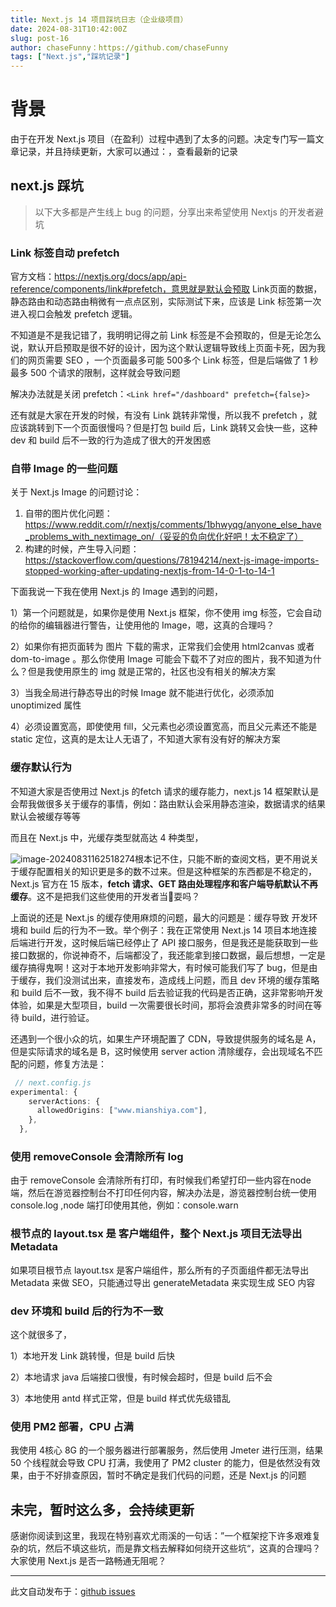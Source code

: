 ```yaml
---
title: Next.js 14 项目踩坑日志（企业级项目）
date: 2024-08-31T10:42:00Z
slug: post-16
author: chaseFunny：https://github.com/chaseFunny
tags: ["Next.js","踩坑记录"]
---
```


# 背景

由于在开发 Next.js 项目（在盈利）过程中遇到了太多的问题。决定专门写一篇文章记录，并且持续更新，大家可以通过：，查看最新的记录

## next.js 踩坑

> 以下大多都是产生线上 bug 的问题，分享出来希望使用 Nextjs 的开发者避坑

### Link 标签自动 prefetch 

官方文档：https://nextjs.org/docs/app/api-reference/components/link#prefetch，意思就是默认会预取 Link页面的数据，静态路由和动态路由稍微有一点点区别，实际测试下来，应该是 Link 标签第一次进入视口会触发 prefetch 逻辑。

不知道是不是我记错了，我明明记得之前 Link 标签是不会预取的，但是无论怎么说，默认开启预取是很不好的设计，因为这个默认逻辑导致线上页面卡死，因为我们的网页需要 SEO ，一个页面最多可能 500多个 Link 标签，但是后端做了 1 秒最多 500 个请求的限制，这样就会导致问题

解决办法就是关闭 prefetch：`<Link href="/dashboard" prefetch={false}>`

还有就是大家在开发的时候，有没有 Link 跳转非常慢，所以我不 prefetch ，就应该跳转到下一个页面很慢吗？但是打包 build 后，Link 跳转又会快一些，这种 dev 和 build 后不一致的行为造成了很大的开发困惑

### 自带 Image 的一些问题

关于 Next.js Image 的问题讨论：

1. 自带的图片优化问题：https://www.reddit.com/r/nextjs/comments/1bhwyqg/anyone_else_have_problems_with_nextimage_on/（妥妥的负向优化好吧！太不稳定了）
2. 构建的时候，产生导入问题：https://stackoverflow.com/questions/78194214/next-js-image-imports-stopped-working-after-updating-nextjs-from-14-0-1-to-14-1

下面我说一下我在使用 Next.js 的 Image 遇到的问题，

1）第一个问题就是，如果你是使用 Next.js 框架，你不使用 img 标签，它会自动的给你的编辑器进行警告，让使用他的 Image，嗯，这真的合理吗？

2）如果你有把页面转为 图片 下载的需求，正常我们会使用 html2canvas 或者 dom-to-image 。那么你使用 Image 可能会下载不了对应的图片，我不知道为什么？但是我使用原生的 img 就是正常的，社区也没有相关的解决方案

3）当我全局进行静态导出的时候 Image 就不能进行优化，必须添加 unoptimized 属性

4）必须设置宽高，即使使用 fill，父元素也必须设置宽高，而且父元素还不能是 static 定位，这真的是太让人无语了，不知道大家有没有好的解决方案

### 缓存默认行为

不知道大家是否使用过 Next.js 的fetch 请求的缓存能力，next.js 14 框架默认是会帮我做很多关于缓存的事情，例如：路由默认会采用静态渲染，数据请求的结果默认会被缓存等等

而且在 Next.js 中，光缓存类型就高达 4 种类型，

![image-20240831162518274](https://blog-1304565468.cos.ap-shanghai.myqcloud.com/work/image-20240831162518274.png)根本记不住，只能不断的查阅文档，更不用说关于缓存配置相关的知识更是多的数不过来。但是这种框架的东西都是不稳定的，Next.js 官方在 15 版本，**fetch 请求、GET 路由处理程序和客户端导航默认不再缓存**。这不是把我们这些使用的开发者当🐒耍吗？

上面说的还是 Next.js 的缓存使用麻烦的问题，最大的问题是：缓存导致 开发环境和 build 后的行为不一致。举个例子：我在正常使用 Next.js 14 项目本地连接后端进行开发，这时候后端已经停止了 API 接口服务，但是我还是能获取到一些接口数据的，你说神奇不，后端都没了，我还能拿到接口数据，最后想想，一定是缓存搞得鬼啊！这对于本地开发影响非常大，有时候可能我们写了 bug，但是由于缓存，我们没测试出来，直接发布，造成线上问题，而且 dev 环境的缓存策略和 build 后不一致，我不得不 build 后去验证我的代码是否正确，这非常影响开发体验，如果是大型项目，build 一次需要很长时间，那将会浪费非常多的时间在等待 build，进行验证。

还遇到一个很小众的坑，如果生产环境配置了 CDN，导致提供服务的域名是 A，但是实际请求的域名是 B，这时候使用 server action 清除缓存，会出现域名不匹配的问题，修复方法是：

```typescript
 // next.config.js
experimental: {
    serverActions: {
      allowedOrigins: ["www.mianshiya.com"],
    },
  },
```

### 使用 removeConsole 会清除所有 log

由于 removeConsole 会清除所有打印，有时候我们希望打印一些内容在node 端，然后在游览器控制台不打印任何内容，解决办法是，游览器控制台统一使用 console.log ,node 端打印使用其他，例如：console.warn 

### 根节点的 layout.tsx 是 客户端组件，整个 Next.js 项目无法导出 Metadata

如果项目根节点 layout.tsx 是客户端组件，那么所有的子页面组件都无法导出 Metadata 来做 SEO，只能通过导出 generateMetadata 来实现生成 SEO 内容

### dev 环境和 build 后的行为不一致

这个就很多了，

1）本地开发 Link 跳转慢，但是 build 后快

2）本地请求 java 后端接口很慢，有时候会超时，但是 build 后不会

3）本地使用 antd 样式正常，但是 build 样式优先级错乱

### 使用 PM2 部署，CPU 占满

我使用 4核心 8G 的一个服务器进行部署服务，然后使用 Jmeter 进行压测，结果 50 个线程就会导致 CPU 打满，我使用了 PM2 cluster 的能力，但是依然没有效果，由于不好排查原因，暂时不确定是我们代码的问题，还是 Next.js 的问题

## 未完，暂时这么多，会持续更新



感谢你阅读到这里，我现在特别喜欢尤雨溪的一句话：”一个框架挖下许多艰难复杂的坑，然后不填这些坑，而是靠文档去解释如何绕开这些坑“，这真的合理吗？大家使用 Next.js 是否一路畅通无阻呢？

---
此文自动发布于：<a href="https://github.com/coderPerseus/blog/issues/16" target="_blank">github issues</a>
